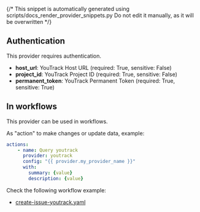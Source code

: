 {/* This snippet is automatically generated using scripts/docs_render_provider_snippets.py 
Do not edit it manually, as it will be overwritten */}

## Authentication
This provider requires authentication.
- **host_url**: YouTrack Host URL (required: True, sensitive: False)
- **project_id**: YouTrack Project ID (required: True, sensitive: False)
- **permanent_token**: YouTrack Permanent Token (required: True, sensitive: True)


## In workflows

This provider can be used in workflows.



As "action" to make changes or update data, example:
```yaml
actions:
    - name: Query youtrack
      provider: youtrack
      config: "{{ provider.my_provider_name }}"
      with:
        summary: {value}  
        description: {value}  
```




Check the following workflow example:
- [create-issue-youtrack.yaml](https://github.com/keephq/keep/blob/main/examples/workflows/create-issue-youtrack.yaml)
